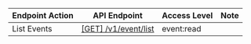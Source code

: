 | Endpoint Action      | API Endpoint           | Access Level   | Note   |
| -------------------- | ---------------------- | -------------- | ------ |
List Events|[[GET] /v1/event/list](https://www.consul.io/api-docs/event#list-events)|event:read|
